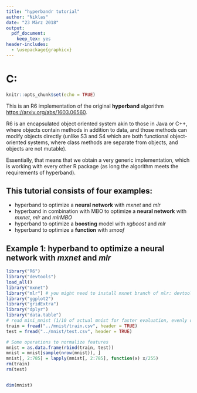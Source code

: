 ```yaml
---
title: "hyperbandr tutorial"
author: "Niklas"
date: "23 März 2018"
output: 
  pdf_document: 
    keep_tex: yes
header-includes:
  - \usepackage{graphicx}
---
```


# C:\Users\Niklas\AppData\Local\Temp

```r
knitr::opts_chunk$set(echo = TRUE)
```


This is an R6 implementation of the original **hyperband** algorithm  <https://arxiv.org/abs/1603.06560>.

R6 is an encapsulated object oriented system akin to those in Java or C++, where objects contain methods in addition to data, and those methods can modify objects directly (unlike S3 and S4 which are both functional object-oriented systems, where class methods are separate from objects, and objects are not mutable).

Essentially, that means that we obtain a very generic implementation, which is working with every other R package (as long the algorithm meets the requirements of hyperband).

## This tutorial consists of four examples:

* hyperband to optimize a **neural network** with *mxnet* and *mlr*
* hyperband in combination with MBO to optimize a **neural network** with *mxnet*, *mlr* and *mlrMBO*
* hyperband to optimize a **boosting** model with *xgboost* and *mlr*
* hyperband to optimize a **function** with *smoof*

\newpage
## Example 1: hyperband to optimize a **neural network** with *mxnet* and *mlr*

```r
library("R6")
library("devtools")
load_all()
library("mxnet")
library("mlr") # you might need to install mxnet branch of mlr: devtools::install_github("mlr-org/mlr", ref = "mxnet")
library("ggplot2")
library("gridExtra")
library("dplyr")
library("data.table")
# read mini_mnist (1/10 of actual mnist for faster evaluation, evenly distributed classes)
train = fread("../mnist/train.csv", header = TRUE)
test = fread("../mnist/test.csv", header = TRUE)

# Some operations to normalize features
mnist = as.data.frame(rbind(train, test))
mnist = mnist[sample(nrow(mnist)), ]
mnist[, 2:785] = lapply(mnist[, 2:785], function(x) x/255)
rm(train)
rm(test)
```

```r

```



```r
dim(mnist)
```



```r

```



```r

```


